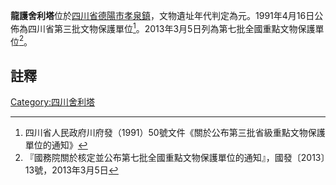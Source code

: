 {{msg:四川省文物保護單位
|名稱 = 龍護舍利塔
|編號 = 43
|圖片 = 
|級別 = S3
|分類 = 
|時代 = [[元代|元代]]
|地点 = [[四川省|四川省]][[德陽市|德陽市]][[孝泉鎮|孝泉鎮]]
|坐標 =
|登錄 = 1991年4月16日
}}
{{msg:四川省文物保護單位
|名稱 = 龍護舍利塔
|編號 = 1309
|圖片 = 
|級別 = 107
|分類 = 
|時代 = 元
|地点 = [[四川省|四川省]][[德陽市|德陽市]][[旌陽區|旌陽區]]
|坐標 =
|登錄 = 2013年3月5日
}}
'''龍護舍利塔'''位於[[四川省|四川省]][[德陽市|德陽市]][[孝泉鎮|孝泉鎮]]，文物遺址年代判定為元。1991年4月16日公佈為四川省第三批文物保護單位<ref>四川省人民政府川府發（1991）50號文件《關於公布第三批省級重點文物保護單位的通知》</ref>。2013年3月5日列為第七批全國重點文物保護單位<ref>『國務院關於核定並公布第七批全國重點文物保護單位的通知』，國發〔2013〕13號，2013年3月5日</ref>。
==註釋==
{{reflist}}
{{文物保護單位小作品}}
{{四川全國重點文物保護單位}}

[[Category:四川舍利塔|Category:四川舍利塔]]